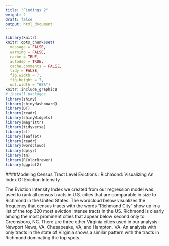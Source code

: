 ```yaml
---
title: "Findings 2"
weight: 2
draft: false
output: html_document
---
```


```r
library(knitr)
knitr::opts_chunk$set(
  message = FALSE,
  warning = FALSE,
  cache = TRUE,
  autodep = TRUE,
  cache.comments = FALSE,
  tidy = FALSE,
  fig.width = 7,
  fig.height = 7,
  out.width = "65%")
knitr::include_graphics
# install.packages
library(shiny)
library(shinydashboard)
library(DT)
library(readr)
library(shinyWidgets)
library(magrittr)
library(tidyverse)
library(sf)
library(leaflet)
library(readr)
library(wordcloud)
library(dplyr)
library(tm)
library(RColorBrewer)
library(ggplot2)
```

####Modeling Census Tract Level Evictions : Richmond: Visualizing An Index Of Eviction Intensity

The Eviction Intensity Index we created from our regression model was used to rank all census tracts in U.S. cities that are comparable in size to Richmond in the United States. The wordcloud below visualizes the frequency that census tracts with the words “Richmond City” show up in a list of the top 320 most eviction intense tracts in the US. Richmond is clearly among the most prominent cities that appear below second only to Greensboro, NC. There are three other Virginia cities used in our analysis: Newport News, VA, Chesapeake, VA, and Hampton, VA. An analysis with only tracts in the state of Virginia shows a similar pattern with the tracts in Richmond dominating the top spots.
